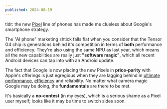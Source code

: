 ```yaml
---
published: 2024-08-19
---
```


tldr: the new [Pixel](https://blog.google/products/pixel/google-pixel-9-pro-xl/) line of phones has made me clueless about Google's smartphone strategy.

The "AI phone" marketing shtick falls flat when you consider that the Tensor G4 chip is generations behind it's competition in terms of **both** performance and efficiency. They're also using the same NPU as last year, which means all the new capabilities are really just **"software magic"**, which all recent Android devices can tap into with an Android update.

The fact that Google is now placing the new Pixels in **price-parity** with Apple's offerings is just egregious when they are lagging behind in [ultimate performance](https://wccftech.com/google-tensor-g3-slower-than-three-year-old-apple-a14-bionic/), [efficiency](https://arc.net/l/quote/goyayumf) and reliability. No matter what camera magic Google may be doing, the **fundamentals** are there to be met.

It's basically a **no-contest** (in my eyes), which is a serious shame as a Pixel user myself; looks like it may be time to switch sides soon.
